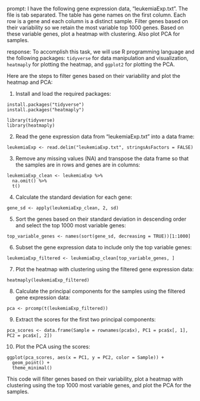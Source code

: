 prompt:
I have the following gene expression data, "leukemiaExp.txt". The file is tab separated. The table has gene names on the first column. Each row is a gene and each column is a distinct sample. Filter genes based on their variability so we retain the most variable top 1000 genes. Based on these variable genes, plot a heatmap with clustering. Also plot PCA for samples.

response:
To accomplish this task, we will use R programming language and the following packages: `tidyverse` for data manipulation and visualization, `heatmaply` for plotting the heatmap, and `ggplot2` for plotting the PCA.

Here are the steps to filter genes based on their variability and plot the heatmap and PCA:

1. Install and load the required packages:
```
install.packages("tidyverse")
install.packages("heatmaply")
```

```
library(tidyverse)
library(heatmaply)
```

2. Read the gene expression data from "leukemiaExp.txt" into a data frame:
```
leukemiaExp <- read.delim("leukemiaExp.txt", stringsAsFactors = FALSE)
```

3. Remove any missing values (NA) and transpose the data frame so that the samples are in rows and genes are in columns:
```
leukemiaExp_clean <- leukemiaExp %>%
  na.omit() %>%
  t()
```

4. Calculate the standard deviation for each gene:
```
gene_sd <- apply(leukemiaExp_clean, 2, sd)
```

5. Sort the genes based on their standard deviation in descending order and select the top 1000 most variable genes:
```
top_variable_genes <- names(sort(gene_sd, decreasing = TRUE))[1:1000]
```

6. Subset the gene expression data to include only the top variable genes:
```
leukemiaExp_filtered <- leukemiaExp_clean[top_variable_genes, ]
```

7. Plot the heatmap with clustering using the filtered gene expression data:
```
heatmaply(leukemiaExp_filtered)
```

8. Calculate the principal components for the samples using the filtered gene expression data:
```
pca <- prcomp(t(leukemiaExp_filtered))
```

9. Extract the scores for the first two principal components:
```
pca_scores <- data.frame(Sample = rownames(pca$x), PC1 = pca$x[, 1], PC2 = pca$x[, 2])
```

10. Plot the PCA using the scores:
```
ggplot(pca_scores, aes(x = PC1, y = PC2, color = Sample)) +
  geom_point() +
  theme_minimal()
```

This code will filter genes based on their variability, plot a heatmap with clustering using the top 1000 most variable genes, and plot the PCA for the samples.
